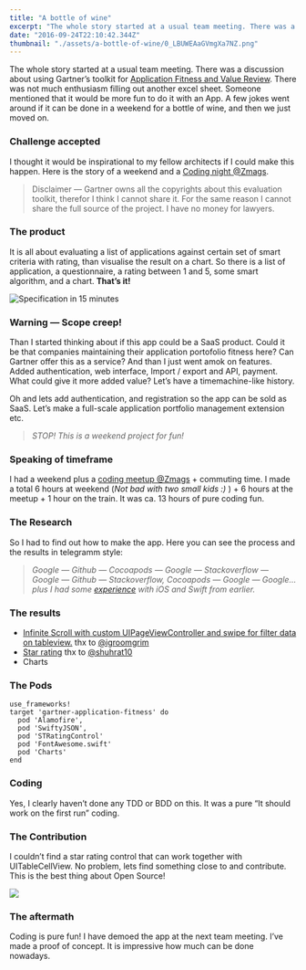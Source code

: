 ```yaml
---
title: "A bottle of wine"
excerpt: "The whole story started at a usual team meeting. There was a discussion about using Gartner’s toolkit for Application Fitness and Value…"
date: "2016-09-24T22:10:42.344Z"
thumbnail: "./assets/a-bottle-of-wine/0_LBUWEAaGVmgXa7NZ.png"
---
```


The whole story started at a usual team meeting. There was a discussion about using Gartner’s toolkit for [Application Fitness and Value Review](https://www.gartner.com/doc/3021817/toolkit-application-fitness-value-review). There was not much enthusiasm filling out another excel sheet. Someone mentioned that it would be more fun to do it with an App. A few jokes went around if it can be done in a weekend for a bottle of wine, and then we just moved on.

### Challenge accepted

I thought it would be inspirational to my fellow architects if I could make this happen. Here is the story of a weekend and a [Coding night @Zmags](http://www.meetup.com/ZmagsCodeNight/).

> Disclaimer — Gartner owns all the copyrights about this evaluation toolkit, therefor I think I cannot share it. For the same reason I cannot share the full source of the project. I have no money for lawyers.

### The product

It is all about evaluating a list of applications against certain set of smart criteria with rating, than visualise the result on a chart. So there is a list of application, a questionnaire, a rating between 1 and 5, some smart algorithm, and a chart. **That’s it!**

![Specification in 15&nbsp;minutes](./assets/a-bottle-of-wine/0_LBUWEAaGVmgXa7NZ.png)

### Warning — Scope creep!

Than I started thinking about if this app could be a SaaS product. Could it be that companies maintaining their application portofolio fitness here? Can Gartner offer this as a service? And than I just went amok on features. Added authentication, web interface, Import / export and API, payment. What could give it more added value? Let’s have a timemachine-like history.

Oh and lets add authentication, and registration so the app can be sold as SaaS. Let’s make a full-scale application portfolio management extension etc.

> *STOP! This is a weekend project for fun!*

### Speaking of timeframe

I had a weekend plus a [coding meetup @Zmags](http://www.meetup.com/ZmagsCodeNight/) + commuting time. I made a total 6 hours at weekend (*Not bad with two small kids :)* ) + 6 hours at the meetup + 1 hour on the train. It was ca. 13 hours of pure coding fun.

### The Research

So I had to find out how to make the app. Here you can see the process and the results in telegramm style:

> *Google — Github — Cocoapods — Google — Stackoverflow — Google — Github — Stackoverflow, Cocoapods — Google — Google…plus I had some* [*experience*](https://babelfishapp.wordpress.com) *with iOS and Swift from earlier.*

### The results

*   [Infinite Scroll with custom UIPageViewController and swipe for filter data on tableview.](https://github.com/igroomgrim/Infinite-scroll-with-uipageviewcontroller) thx to [@igroomgrim](https://twitter.com/igroomgrim)
*   [Star rating](https://github.com/shuhrat10/STRatingControl) thx to [@shuhrat10](https://github.com/shuhrat10)
*   Charts

### The Pods

    use_frameworks!  
    target 'gartner-application-fitness' do  
      pod 'Alamofire',   
      pod 'SwiftyJSON',  
      pod 'STRatingControl'  
      pod 'FontAwesome.swift'  
      pod 'Charts'  
    end

### Coding

Yes, I clearly haven’t done any TDD or BDD on this. It was a pure “It should work on the first run” coding.

### The Contribution

I couldn’t find a star rating control that can work together with UITableCellView. No problem, lets find something close to and contribute. This is the best thing about Open Source!

![](./assets/a-bottle-of-wine/1_kKCzW0CWg5CZ29hE9hqX0w.png)

### The aftermath

Coding is pure fun! I have demoed the app at the next team meeting. I’ve made a proof of concept. It is impressive how much can be done nowadays.
